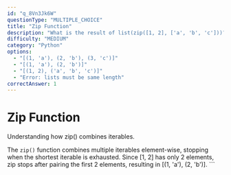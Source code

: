 ```yaml
---
id: "q_8Vn3Jk6W"
questionType: "MULTIPLE_CHOICE"
title: "Zip Function"
description: "What is the result of list(zip([1, 2], ['a', 'b', 'c']))?"
difficulty: "MEDIUM"
category: "Python"
options:
  - "[(1, 'a'), (2, 'b'), (3, 'c')]"
  - "[(1, 'a'), (2, 'b')]"
  - "[(1, 2), ('a', 'b', 'c')]"
  - "Error: lists must be same length"
correctAnswer: 1
---
```


# Zip Function

Understanding how zip() combines iterables.

The `zip()` function combines multiple iterables element-wise, stopping when the shortest iterable is exhausted. Since [1, 2] has only 2 elements, zip stops after pairing the first 2 elements, resulting in [(1, 'a'), (2, 'b')].
\`\`\`
